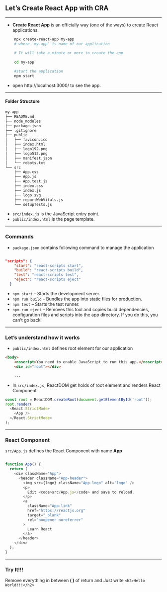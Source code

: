## Let's Create React App with CRA

---

* __Create React App__ is  an officially  way (one of the ways) to create  React applications. 

``` bash
    npx create-react-app my-app
    # where 'my-app' is name of our application
    
    # It will take a minute or more to create the app
    
    cd my-app

    #start the application
    npm start 
```

- open http://localhost:3000/ to see the app.

---

#### Folder Structure 
``` bash
my-app
├── README.md
├── node_modules
├── package.json
├── .gitignore
├── public
│   ├── favicon.ico
│   ├── index.html
│   ├── logo192.png
│   ├── logo512.png
│   ├── manifest.json
│   └── robots.txt
└── src
    ├── App.css
    ├── App.js
    ├── App.test.js
    ├── index.css
    ├── index.js
    ├── logo.svg
    ├── reportWebVitals.js
    └── setupTests.js

```
- `src/index.js` is the JavaScript entry point.
- `public/index.html` is the page template.

---


### Commands 
- `package.json` contains following command to manage the application
  
``` json

"scripts": {
    "start": "react-scripts start",
    "build": "react-scripts build",
    "test": "react-scripts test",
    "eject": "react-scripts eject"
  }
```

- `npm start`
    -- Starts the development server.
-  `npm run build`
    -- Bundles the app into static files for production.
-  `npm test`
    -- Starts the test runner.
-  `npm run eject`
    -- Removes this tool and copies build dependencies, configuration files
    and scripts into the app directory. If you do this, you can’t go back!

---

### Let's understand how it works

- `public/index.html` defines root element for our application

``` html
<body>
    <noscript>You need to enable JavaScript to run this app.</noscript>
    <div id="root"></div>

    ...
```
- In `src/index.js`, ReactDOM get holds of root element and renders React Component

``` js
const root = ReactDOM.createRoot(document.getElementById('root'));
root.render(
  <React.StrictMode>
    <App />
  </React.StrictMode>
);
```

---

### React Component

`src/App.js` defines the React Component with name __App__

``` js

function App() {
  return (
    <div className="App">
      <header className="App-header">
        <img src={logo} className="App-logo" alt="logo" />
        <p>
          Edit <code>src/App.js</code> and save to reload.
        </p>
        <a
          className="App-link"
          href="https://reactjs.org"
          target="_blank"
          rel="noopener noreferrer"
        >
          Learn React
        </a>
      </header>
    </div>
  );
}

```

---

### Try It!!!

Remove everything in between __( )__ of return and Just write `<h2>Hello World!!!</h2>`
